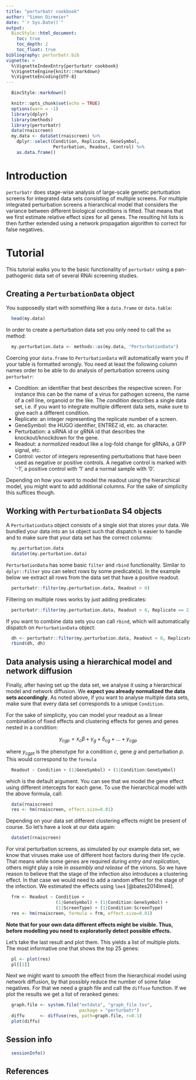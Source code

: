 ```yaml
---
title: "perturbatr cookbook"
author: "Simon Dirmeier"
date: "`r Sys.Date()`"
output:
  BiocStyle::html_document:
    toc: true
    toc_depth: 2
    toc_float: true
bibliography: perturbatr.bib
vignette: >
  %\VignetteIndexEntry{perturbatr cookbook}
  %\VignetteEngine{knitr::rmarkdown}
  %\VignetteEncoding{UTF-8}
---
```

```r
  BiocStyle::markdown()
```

```r
  knitr::opts_chunk$set(echo = TRUE)
  options(warn = -1)
  library(dplyr)
  library(methods)
  library(perturbatr)
  data(rnaiscreen)
  my.data <- dataSet(rnaiscreen) %>%    
    dplyr::select(Condition, Replicate, GeneSymbol, 
                  Perturbation, Readout, Control) %>%
    as.data.frame()
```

# Introduction

`perturbatr` does stage-wise analysis of large-scale genetic
 perturbation screens for integrated data sets consisting of multiple screens.
 For multiple integrated perturbation screens a hierarchical model that
 considers the variance between different biological conditions is fitted.
 That means that we first estimate relative effect sizes for all genes.
 The resulting hit lists is then further extended using a network
 propagation algorithm to correct for false negatives.

# Tutorial

This tutorial walks you to the basic functionality of `perturbatr` 
using a pan-pathogenic data set of several RNAi screening studies.

## Creating a `PerturbationData` object

You supposedly start with something like a `data.frame` or `data.table`:

```r
  head(my.data)
```

In order to create a perturbation data set you only need to call the `as`
method:

```r
  my.perturbation.data <- methods::as(my.data, "PerturbationData")
```

Coercing your `data.frame` to `PerturbationData` will automatically warn you if
your table is formatted wrongly. You need at least the following column names
order to be able to do analysis of perturbation screens using `perturbatr`:

* Condition: an identifier that best describes the respective screen. 
For instance this can be the name of a virus for pathogen screens, the name 
of a cell line, organoid or the like. The *condition* describes a single data 
set, i.e. if you want to integrate multiple different data sets, make sure to 
give each a different condition.
* Replicate: an integer representing the replicate number of a screen.
* GeneSymbol: the HUGO identifier, ENTREZ id, etc. as character.
* Perturbation: a siRNA id or gRNA id that describes the knockout/knockdown for 
the gene.
* Readout: a *normalized* readout like a log-fold change for gRNAs, 
a GFP signal, etc.
* Control: vector of integers representing perturbations that have been
used as negative or positive controls. A negative control is marked with
'-1', a positive control with '1' and a normal sample with '0'.

Depending on how you want to model the readout using the hierarchical model, 
you might want to add additional
columns. For the sake of simplicity this suffices though.

## Working with `PerturbationData` S4 objects

A `PerturbationData` object consists of a single slot that stores your data. We
bundled your data into an `S4` object such that dispatch is easier to handle
and to make sure that your data set has the correct columns:

```r
  my.perturbation.data
  dataSet(my.perturbation.data)
```

`PerturbationData` has some basic `filter` and `rbind` functionality.
Similar to `dplyr::filter` you can select rows by some predicate(s). In the
example below we extract all rows from the data set that have a positive
readout.

```r
  perturbatr::filter(my.perturbation.data, Readout > 0)
```

Filtering on multiple rows works by just adding predicates:
```r
  perturbatr::filter(my.perturbation.data, Readout > 0, Replicate == 2)
```

If you want to combine data sets you can call `rbind`, which will 
automatically dispatch on `PerturbationData` object:
```r
  dh <- perturbatr::filter(my.perturbation.data, Readout > 0, Replicate == 2)
  rbind(dh, dh)
```

## Data analysis using a hierarchical model and network diffusion

Finally, after having set up the data set, we analyse it using a hierarchical 
model and network diffusion. 
We **expect you already normalized the data sets accordingly**. 
As noted above, if you want to analyse multiple data sets, make sure that
every data set corresponds to a unique `Condition`.

For the sake of simplicity, you can model your readout as a linear combination
of fixed effects and clustering effects for genes and genes 
nested in a condition:

$$y_{cgp} = x_c \beta + \gamma_g  + \delta_{cg} + \dots + y_{cgp}$$

where $y_{cgpt}$ is the phenotype for a condition $c$, gene $g$ and 
perturbation $p$. This would correspond to the `formula`

```r
  Readout ~ Condition + (1|GeneSymbol) + (1|Condition:GeneSymbol)
```

which is the default argument. You can see that we model the gene effect using 
different intercepts for each gene. To use the hierarchical model with the 
above formula, call:

```r
  data(rnaiscreen)
  res <- hm(rnaiscreen, effect.size=0.01)
```

Depending on your data set different clustering effects might be present of 
course. So let's have a look at our data again:

```r
  dataSet(rnaiscreen)
```

For viral perturbation screens, as simulated by our example data set, we know 
that viruses make use of different host factors during their life cycle. 
That means while some genes are required during *entry and replication*, 
others might play a role in *assembly and release* of the virions. 
So we have reason to believe that the stage of the infection also introduces 
a clustering effect. In that case we would need to add a random effect 
for the stage of the infection. We estimated the effects using `lme4` 
[@bates2014lme4].

```r
  frm <- Readout ~ Condition +
                   (1|GeneSymbol) + (1|Condition:GeneSymbol) +
                   (1|ScreenType) + (1|Condition:ScreenType)
  res <- hm(rnaiscreen, formula = frm, effect.size=0.01)
```

**Note that for your own data different effects might be visible. Thus,** 
**before modelling you need to exploratorily detect possible effects.**

Let's take the last result and plot them. This yields a list of multiple
plots. The most informative one that shows the top 25 genes:

```r
  pl <- plot(res)
  pl[[1]]
```

Next we might want to *smooth* the effect from the hierarchical model using 
network diffusion, by that possibly reduce the number of some false negatives.
For that we need a graph file and call the `diffuse` function. If we plot the
results we get a list of reranked genes:

```r
  graph.file <- system.file("extdata", "graph_file.tsv",
                            package = "perturbatr")
  diffu      <- diffuse(res, path=graph.file, r=0.1)
  plot(diffu)
```

## Session info

```r
  sessionInfo()
```

## References
